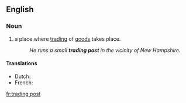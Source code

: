 ==English==
{{wikipedia}}

===Noun===
{{en-noun}}
#a place where [[trading]] of [[goods]] takes place.
#:''He runs a small '''trading post''' in the vicinity of New Hampshire.''

====Translations====
{{trans-top|rebel}}
* Dutch: {{t|nl|handelspost|c}}
* French: {{t+|fr|comptoir|m}}
{{trans-bottom}}

[[fr:trading post]]